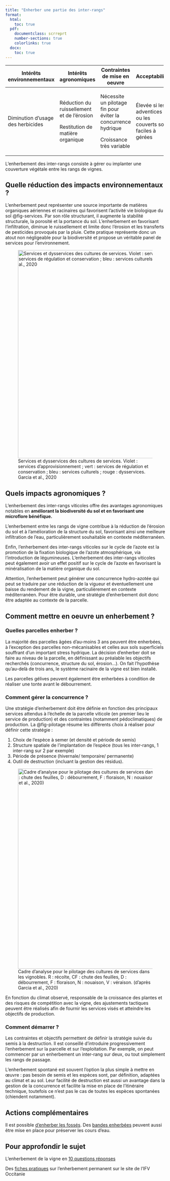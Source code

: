 ```yaml
---
title: "Enherber une partie des inter-rangs"
format: 
  html:
    toc: true
  pdf:
    documentclass: scrreprt
    number-sections: true
    colorlinks: true
  docx:
    toc: true
---
```


+-----------------------------------+--------------------------------------------+---------------------------------------------------------------+----------------------------------------------------------------+
| Intérêts environnementaux         | Intérêts agronomiques                      | Contraintes de mise en oeuvre                                 | Acceptabilité                                                  |
+===================================+============================================+===============================================================+================================================================+
| Diminution d'usage des herbicides | Réduction du ruissellement et de l'érosion | Nécessite un pilotage fin pour éviter la concurrence hydrique | Élevée si les adventices ou les couverts sont faciles à gérées |
|                                   |                                            |                                                               |                                                                |
|                                   | Restitution de matière organique           | Croissance très variable                                      |                                                                |
+-----------------------------------+--------------------------------------------+---------------------------------------------------------------+----------------------------------------------------------------+

L'enherbement des inter-rangs consiste à gérer ou implanter une couverture végétale entre les rangs de vignes.

## Quelle réduction des impacts environnementaux ?

L'enherbement peut représenter une source importante de matières organiques aériennes et racinaires qui favorisent l'activité vie biologique du sol @fig-services. Par son rôle structurant, il augmente la stabilité structurale, la porosité et la portance du sol. L'enherbement en favorisant l'infiltration, diminue le ruissellement et limite donc l'érosion et les transferts de pesticides provoqués par la pluie. Cette pratique représente donc un atout non négligeable pour la biodiversité et propose un véritable panel de services pour l'environnement.

![Services et dysservices des cultures de services. Violet : services d'approvisionnement ; vert : services de régulation et conservation ; bleu : services culturels ; rouge : dysservices. Garcia et al., 2020](images/L8_services.png){#fig-services width="654"}

## Quels impacts agronomiques ?

L'enherbement des inter-rangs viticoles offre des avantages agronomiques notables en **améliorant la biodiversité du sol et en favorisant une microflore bénéfique.**

L'enherbement entre les rangs de vigne contribue à la réduction de l'érosion du sol et à l'amélioration de la structure du sol, favorisant ainsi une meilleure infiltration de l'eau, particulièrement souhaitable en contexte méditerranéen.

Enfin, l'enherbement des inter-rangs viticoles sur le cycle de l'azote est la promotion de la fixation biologique de l'azote atmosphérique, via l'introduction de légumineuses. L'enherbement des inter-rangs viticoles peut également avoir un effet positif sur le cycle de l'azote en favorisant la minéralisation de la matière organique du sol.

::: callout-warning
Attention, l'enherbement peut générer une concurrence hydro-azotée qui peut se traduire par une réduction de la vigueur et éventuellement une baisse du rendement de la vigne, particulièrement en contexte méditerranéen. Pour être durable, une stratégie d'enherbement doit donc être adaptée au contexte de la parcelle.
:::

## Comment mettre en oeuvre un enherbement ?

### Quelles parcelles enherber ?

La majorité des parcelles âgées d'au-moins 3 ans peuvent être enherbées, à l'exception des parcelles non-mécanisables et celles aux sols superficiels souffrant d'un important stress hydrique. La décision d'enherber doit se faire au niveau de la parcelle, en définissant au préalable les objectifs recherchés (concurrence, structure du sol, érosion...). On fait l'hypothèse qu'au-delà de trois ans, le système racinaire de la vigne est bien installé.

Les parcelles gélives peuvent également être enherbées à condition de réaliser une tonte avant le débourrement.

### Comment gérer la concurrence ?

Une stratégie d'enherbement doit être définie en fonction des principaux services attendus à l'échelle de la parcelle viticole (en premier lieu le service de production) et des contraintes (notamment pédoclimatiques) de production. La @fig-pilotage résume les différents choix à réaliser pour définir cette stratégie :

1.  Choix de l'espèce à semer (et densité et période de semis)
2.  Structure spatiale de l'implantation de l'espèce (tous les inter-rangs, 1 inter-rang sur 2 par exemple)
3.  Période de présence (hivernale/ temporaire/ permanente)
4.  Outil de destruction (incluant la gestion des résidus).

![Cadre d'analyse pour le pilotage des cultures de services dans les vignobles. R : récolte, CF : chute des feuilles, D : débourrement, F : floraison, N : nouaison, V : véraison. (d'après Garcia et al., 2020)](images/L8_pilotage.png){#fig-pilotage fig-align="center" width="629"}

En fonction du climat observé, responsable de la croissance des plantes et des risques de compétition avec la vigne, des ajustements tactiques peuvent être réalisés afin de fournir les services visés et atteindre les objectifs de production.

### Comment démarrer ?

Les contraintes et objectifs permettent de définir la stratégie suivie du semis à la destruction. Il est conseillé d'introduire progressivement l'enherbement sur la parcelle et sur l'exploitation. Par exemple, on peut commencer par un enherbement un inter-rang sur deux, ou tout simplement les rangs de passage.

L'enherbement spontané est souvent l'option la plus simple à mettre en œuvre : pas besoin de semis et les espèces sont, par définition, adaptées au climat et au sol. Leur facilité de destruction est aussi un avantage dans la gestion de la concurrence et facilite la mise en place de l'itinéraire technique, toutefois ce n'est pas le cas de toutes les espèces spontanées (chiendent notamment).

## Actions complémentaires

Il est possible [d'enherber les fossés](L7_fosses.qmd). Des [bandes enherbées](https://professionnels.ofb.fr/fr/node/1196#bande) peuvent aussi être mise en place pour préserver les cours d'eau.

## Pour approfondir le sujet

L'enherbement de la vigne en [10 questions réponses](https://www.vignevin.com/article/lenherbement-de-la-vigne/)

Des [fiches pratiques](https://www.vignevin-occitanie.com/fiches-pratiques/enherbement-permanent/) sur l'enherbement permanent sur le site de l'IFV Occitanie
